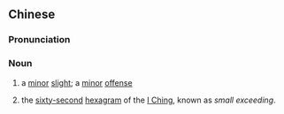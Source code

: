 {{also|小过}}
==Chinese==
{{zh-forms|s=小过}}

===Pronunciation===
{{zh-pron
|m=xiǎoguò
|mn=sió-kòe/sió-kè
|cat=n
}}

===Noun===
{{zh-noun}}

# {{lb|zh|archaic}} a [[minor]] [[slight]]; a [[minor]] [[offense]]
# the [[sixty-second]] [[hexagram]] of the [[I Ching]], known as ''small exceeding''.